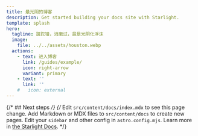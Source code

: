 ```yaml
---
title: 最光阴的博客
description: Get started building your docs site with Starlight.
template: splash
hero:
  tagline: 蹉跎错，消磨过，最是光阴化浮沫
  image:
    file: ../../assets/houston.webp
  actions:
    - text: 进入博客
      link: /guides/example/
      icon: right-arrow
      variant: primary
    - text: ''
      link: ''
    #   icon: external
---
```



{/* ## Next steps */}
<Particles />
<CardGrid stagger>
	{/* <Card title="Update content" icon="pencil">
		Edit `src/content/docs/index.mdx` to see this page change.
	</Card>
	<Card title="Add new content" icon="add-document">
		Add Markdown or MDX files to `src/content/docs` to create new pages.
	</Card>
	<Card title="Configure your site" icon="setting">
		Edit your `sidebar` and other config in `astro.config.mjs`.
	</Card>
	<Card title="Read the docs" icon="open-book">
		Learn more in [the Starlight Docs](https://starlight.astro.build/).
	</Card> */}
</CardGrid>

